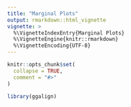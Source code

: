 ```yaml
---
title: "Marginal Plots"
output: rmarkdown::html_vignette
vignette: >
  %\VignetteIndexEntry{Marginal Plots}
  %\VignetteEngine{knitr::rmarkdown}
  %\VignetteEncoding{UTF-8}
---
```


```r
knitr::opts_chunk$set(
  collapse = TRUE,
  comment = "#>"
)
```

```r
library(ggalign)
```

